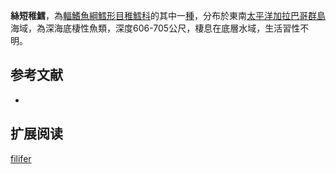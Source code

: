{{Speciesbox
| name = 絲短稚鱈
| status = NE
| status_system = iucn3.1
| trend = unknow
| genus = Gadella
| species = filifer
| authority = [[Garman|Garman]], 1899
| synonyms = *''Leptophycis filifer'', Garman, 1899 
}}
'''絲短稚鱈'''，為[[輻鰭魚綱|輻鰭魚綱]][[鱈形目|鱈形目]][[稚鱈科|稚鱈科]]的其中一[[種|種]]，分布於東南[[太平洋|太平洋]][[加拉巴哥群島|加拉巴哥群島]]海域，為深海底棲性魚類，深度606-705公尺，棲息在底層水域，生活習性不明。

==参考文献==
*{{FishBase_species|genus=Gadella|species=filifer|year=2016|month=1}}

== 扩展阅读 ==
{{refbegin}}
{{wikispecies-inline|Gadella filifer|絲短稚鱈}}
{{refend}}
{{Taxonbar|from=Q1948287}}

[[Category:短稚鱈屬|filifer]]


{{鱈形目小作品}}